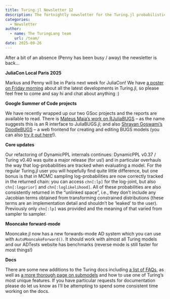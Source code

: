 ```yaml
---
title: Turing.jl Newsletter 12
description: The fortnightly newsletter for the Turing.jl probabilistic programming language
categories:
  - Newsletter
author:
  - name: The TuringLang team
    url: /team/
date: 2025-09-26
---
```


After a bit of an absence (Penny has been busy / away) the newsletter is back...

**JuliaCon Local Paris 2025**

Markus and Penny will be in Paris next week for JuliaCon! We have [a poster on Friday morning](https://pretalx.com/juliacon-local-paris-2025/talk/review/EUKSNDWJEVA8TCD3RRP7A993XMLUAWBX) about all the latest developments in Turing.jl, so please feel free to come and say hi and chat about anything :)

**Google Summer of Code projects**

We have recently wrapped up our two GSoc projects and the reports are available to read.
There is [Mateus Maia's work on RJuliaBUGS](https://github.com/TuringLang/JuliaBUGS.jl/pull/389) -- as the name suggests this is an R interface to JuliaBUGS.jl; and also [Shravan Goswami's DoodleBUGS](https://turinglang.org/news/posts/2025-09-01-GSoC-Report-DoodleBUGS/) -- a web frontend for creating and editing BUGS models (you can also [try it out here](https://turinglang.org/JuliaBUGS.jl/DoodleBUGS/)!).

**Core updates**

Our refactoring of DynamicPPL internals continues: DynamicPPL v0.37 / Turing v0.40 was quite a major release (for us!) and in particular overhauls the way that log-probabilities are tracked when evaluating a model.
For the regular Turing.jl user you will hopefully find quite little difference, but one bonus is that in MCMC sampling log-probabilities are now correctly tracked in the returned chain: you can access `chn[:lp]` for the log-joint, but also `chn[:logprior]`  and `chn[:loglikelihood]`.
All of these probabilities are also consistently returned in the "unlinked space", i.e., they don't include any Jacobian terms obtained from transforming constrained distributions (these terms are an implementation detail and shouldn't be 'leaked' to the user).
Previously only `chn[:lp]` was provided and the meaning of that varied from sampler to sampler.

**Mooncake forward-mode**

Mooncake.jl now has a new forwards-mode AD system which you can use with `AutoMooncakeForward()`.
It should work with almost all Turing models and our ADTests website has benchmarks (reverse mode is still faster for most things!)

**Docs**

There are some new additions to the Turing docs including [a list of FAQs](https://turinglang.org/docs/faq/), as well as [a more thorough page on submodels](https://turinglang.org/docs/usage/submodels/) and how to use one of Turing's most unique features.
If you have particular requests for documentation please do let us know as I'll be attempting to spend some consistent time working on the docs.
